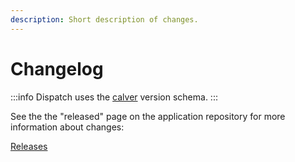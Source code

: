 ```yaml
---
description: Short description of changes.
---
```


# Changelog

:::info
Dispatch uses the [calver](https://calver.org/) version schema.
:::

See the the "released" page on the application repository for more information about changes:

[Releases](https://github.com/Netflix/dispatch/releases)
